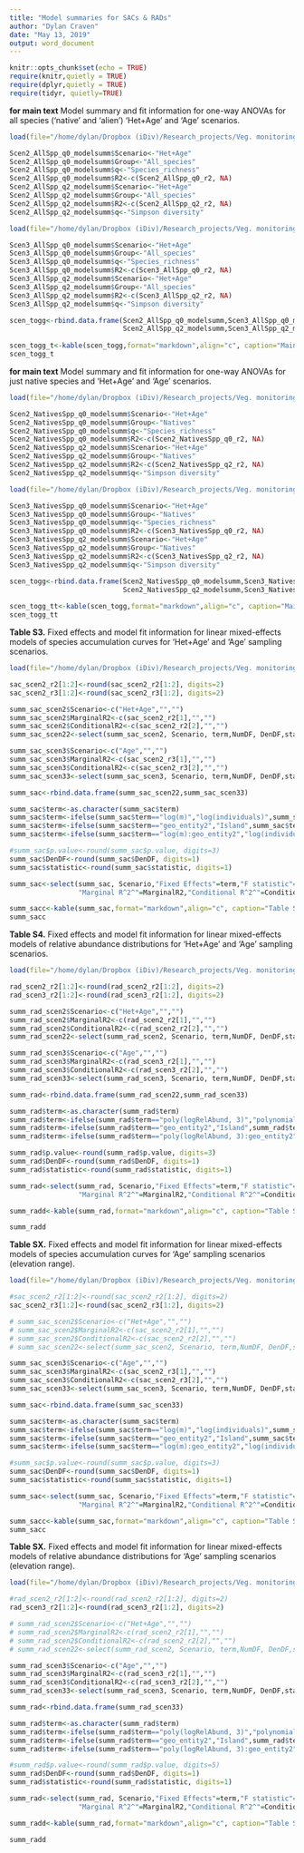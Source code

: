 ```yaml
---
title: "Model summaries for SACs & RADs"
author: "Dylan Craven"
date: "May 13, 2019"
output: word_document
---
```


```r
knitr::opts_chunk$set(echo = TRUE)
require(knitr,quietly = TRUE)
require(dplyr,quietly = TRUE)
require(tidyr, quietly=TRUE)
```

**for main text** Model summary and fit information for one-way ANOVAs for all species ('native' and 'alien') 'Het+Age' and 'Age' scenarios.  

```r
load(file="/home/dylan/Dropbox (iDiv)/Research_projects/Veg. monitoring databases/databases and field protocols/database/IslandForests/Hawaii_only/Diversity_Age/Hawaii_diversity/Cleaned_Data/Scen2_All_Native_HillN_anova_summary.RData")

Scen2_AllSpp_q0_modelsumm$Scenario<-"Het+Age"
Scen2_AllSpp_q0_modelsumm$Group<-"All_species"
Scen2_AllSpp_q0_modelsumm$q<-"Species_richness"
Scen2_AllSpp_q0_modelsumm$R2<-c(Scen2_AllSpp_q0_r2, NA)
Scen2_AllSpp_q2_modelsumm$Scenario<-"Het+Age"
Scen2_AllSpp_q2_modelsumm$Group<-"All_species"
Scen2_AllSpp_q2_modelsumm$R2<-c(Scen2_AllSpp_q2_r2, NA)
Scen2_AllSpp_q2_modelsumm$q<-"Simpson diversity"

load(file="/home/dylan/Dropbox (iDiv)/Research_projects/Veg. monitoring databases/databases and field protocols/database/IslandForests/Hawaii_only/Diversity_Age/Hawaii_diversity/Cleaned_Data/Scen3_All_Native_HillN_anova_summary.RData")

Scen3_AllSpp_q0_modelsumm$Scenario<-"Het+Age"
Scen3_AllSpp_q0_modelsumm$Group<-"All_species"
Scen3_AllSpp_q0_modelsumm$q<-"Species_richness"
Scen3_AllSpp_q0_modelsumm$R2<-c(Scen3_AllSpp_q0_r2, NA)
Scen3_AllSpp_q2_modelsumm$Scenario<-"Het+Age"
Scen3_AllSpp_q2_modelsumm$Group<-"All_species"
Scen3_AllSpp_q2_modelsumm$R2<-c(Scen3_AllSpp_q2_r2, NA)
Scen3_AllSpp_q2_modelsumm$q<-"Simpson diversity"

scen_togg<-rbind.data.frame(Scen2_AllSpp_q0_modelsumm,Scen3_AllSpp_q0_modelsumm,
                            Scen2_AllSpp_q2_modelsumm,Scen3_AllSpp_q2_modelsumm)
   
scen_togg_t<-kable(scen_togg,format="markdown",align="c", caption="Main text. Model summary and fit information for one-way ANOVAs for all species ('native' and 'alien') and 'Het+Age' and 'Age' scenarios." )
scen_togg_t
```
**for main text** Model summary and fit information for one-way ANOVAs for just native species and 'Het+Age' and 'Age' scenarios.  

```r
load(file="/home/dylan/Dropbox (iDiv)/Research_projects/Veg. monitoring databases/databases and field protocols/database/IslandForests/Hawaii_only/Diversity_Age/Hawaii_diversity/Cleaned_Data/Scen2_All_Native_HillN_anova_summary.RData")

Scen2_NativesSpp_q0_modelsumm$Scenario<-"Het+Age"
Scen2_NativesSpp_q0_modelsumm$Group<-"Natives"
Scen2_NativesSpp_q0_modelsumm$q<-"Species_richness"
Scen2_NativesSpp_q0_modelsumm$R2<-c(Scen2_NativesSpp_q0_r2, NA)
Scen2_NativesSpp_q2_modelsumm$Scenario<-"Het+Age"
Scen2_NativesSpp_q2_modelsumm$Group<-"Natives"
Scen2_NativesSpp_q2_modelsumm$R2<-c(Scen2_NativesSpp_q2_r2, NA)
Scen2_NativesSpp_q2_modelsumm$q<-"Simpson diversity"

load(file="/home/dylan/Dropbox (iDiv)/Research_projects/Veg. monitoring databases/databases and field protocols/database/IslandForests/Hawaii_only/Diversity_Age/Hawaii_diversity/Cleaned_Data/Scen3_All_Native_HillN_anova_summary.RData")

Scen3_NativesSpp_q0_modelsumm$Scenario<-"Het+Age"
Scen3_NativesSpp_q0_modelsumm$Group<-"Natives"
Scen3_NativesSpp_q0_modelsumm$q<-"Species_richness"
Scen3_NativesSpp_q0_modelsumm$R2<-c(Scen3_NativesSpp_q0_r2, NA)
Scen3_NativesSpp_q2_modelsumm$Scenario<-"Het+Age"
Scen3_NativesSpp_q2_modelsumm$Group<-"Natives"
Scen3_NativesSpp_q2_modelsumm$R2<-c(Scen3_NativesSpp_q2_r2, NA)
Scen3_NativesSpp_q2_modelsumm$q<-"Simpson diversity"

scen_togg<-rbind.data.frame(Scen2_NativesSpp_q0_modelsumm,Scen3_NativesSpp_q0_modelsumm,
                            Scen2_NativesSpp_q2_modelsumm,Scen3_NativesSpp_q2_modelsumm)
   
scen_togg_tt<-kable(scen_togg,format="markdown",align="c", caption="Main text. Model summary and fit information for one-way ANOVAs for only native species and 'Het+Age' and 'Age' scenarios." )
scen_togg_tt
```

**Table S3.**  Fixed effects and model fit information for linear mixed-effects models of species accumulation curves for ‘Het+Age’ and ‘Age’ sampling scenarios.
```r
load(file="/home/dylan/Dropbox (iDiv)/Research_projects/Veg. monitoring databases/databases and field protocols/database/IslandForests/Hawaii_only/Diversity_Age/Hawaii_diversity/Cleaned_Data/model_summary_SAC_RAD_Native_10plots.RData")

sac_scen2_r2[1:2]<-round(sac_scen2_r2[1:2], digits=2)
sac_scen2_r3[1:2]<-round(sac_scen2_r3[1:2], digits=2)

summ_sac_scen2$Scenario<-c("Het+Age","","")
summ_sac_scen2$MarginalR2<-c(sac_scen2_r2[1],"","")
summ_sac_scen2$ConditionalR2<-c(sac_scen2_r2[2],"","")
summ_sac_scen22<-select(summ_sac_scen2, Scenario, term,NumDF, DenDF,statistic, p.value, MarginalR2, ConditionalR2 )

summ_sac_scen3$Scenario<-c("Age","","")
summ_sac_scen3$MarginalR2<-c(sac_scen2_r3[1],"","")
summ_sac_scen3$ConditionalR2<-c(sac_scen2_r3[2],"","")
summ_sac_scen33<-select(summ_sac_scen3, Scenario, term,NumDF, DenDF,statistic, p.value, MarginalR2, ConditionalR2 )

summ_sac<-rbind.data.frame(summ_sac_scen22,summ_sac_scen33)

summ_sac$term<-as.character(summ_sac$term)
summ_sac$term<-ifelse(summ_sac$term=="log(m)","log(individuals)",summ_sac$term)
summ_sac$term<-ifelse(summ_sac$term=="geo_entity2","Island",summ_sac$term)
summ_sac$term<-ifelse(summ_sac$term=="log(m):geo_entity2","log(individuals) x Island",summ_sac$term)

#summ_sac$p.value<-round(summ_sac$p.value, digits=3)
summ_sac$DenDF<-round(summ_sac$DenDF, digits=1)
summ_sac$statistic<-round(summ_sac$statistic, digits=1)

summ_sac<-select(summ_sac, Scenario,"Fixed Effects"=term,"F statistic"=statistic,"P"=p.value,
                 "Marginal R^2^"=MarginalR2,"Conditional R^2^"=ConditionalR2)

summ_sacc<-kable(summ_sac,format="markdown",align="c", caption="Table S3.  Fixed effects and model fit information for linear mixed-effects models of species accumulation curves for ‘Het+Age’ and ‘Age’ sampling scenarios")
summ_sacc
```

**Table S4.**  Fixed effects and model fit information for linear mixed-effects models of relative abundance distributions for ‘Het+Age’ and ‘Age’ sampling scenarios.
```r
load(file="/home/dylan/Dropbox (iDiv)/Research_projects/Veg. monitoring databases/databases and field protocols/database/IslandForests/Hawaii_only/Diversity_Age/Hawaii_diversity/Cleaned_Data/model_summary_SAC_RAD_Native_10plots.RData")

rad_scen2_r2[1:2]<-round(rad_scen2_r2[1:2], digits=2)
rad_scen3_r2[1:2]<-round(rad_scen3_r2[1:2], digits=2)

summ_rad_scen2$Scenario<-c("Het+Age","","")
summ_rad_scen2$MarginalR2<-c(rad_scen2_r2[1],"","")
summ_rad_scen2$ConditionalR2<-c(rad_scen2_r2[2],"","")
summ_rad_scen22<-select(summ_rad_scen2, Scenario, term,NumDF, DenDF,statistic, p.value, MarginalR2, ConditionalR2 )

summ_rad_scen3$Scenario<-c("Age","","")
summ_rad_scen3$MarginalR2<-c(rad_scen3_r2[1],"","")
summ_rad_scen3$ConditionalR2<-c(rad_scen3_r2[2],"","")
summ_rad_scen33<-select(summ_rad_scen3, Scenario, term,NumDF, DenDF,statistic, p.value, MarginalR2, ConditionalR2 )

summ_rad<-rbind.data.frame(summ_rad_scen22,summ_rad_scen33)

summ_rad$term<-as.character(summ_rad$term)
summ_rad$term<-ifelse(summ_rad$term=="poly(logRelAbund, 3)","polynomial(log(Relative Abundance), 3)",summ_rad$term)
summ_rad$term<-ifelse(summ_rad$term=="geo_entity2","Island",summ_rad$term)
summ_rad$term<-ifelse(summ_rad$term=="poly(logRelAbund, 3):geo_entity2","polynomial(log(Relative Abundance), 3) x Island",summ_rad$term)

summ_rad$p.value<-round(summ_rad$p.value, digits=3)
summ_rad$DenDF<-round(summ_rad$DenDF, digits=1)
summ_rad$statistic<-round(summ_rad$statistic, digits=1)

summ_rad<-select(summ_rad, Scenario,"Fixed Effects"=term,"F statistic"=statistic,"P"=p.value,
                 "Marginal R^2^"=MarginalR2,"Conditional R^2^"=ConditionalR2)

summ_radd<-kable(summ_rad,format="markdown",align="c", caption="Table S4. Fixed effects and model fit information for linear mixed-effects models of relative abundance distributions for ‘Het+Age’ and ‘Age’ sampling scenarios.")

summ_radd
```

**Table SX.**  Fixed effects and model fit information for linear mixed-effects models of species accumulation curves for ‘Age’ sampling scenarios (elevation range).
```r
load(file="/home/dylan/Dropbox (iDiv)/Research_projects/Veg. monitoring databases/databases and field protocols/database/IslandForests/Hawaii_only/Diversity_Age/Hawaii_diversity/Cleaned_Data/model_summary_SAC_RAD_Scen23_Native_ElevR_10plots.RData")

#sac_scen2_r2[1:2]<-round(sac_scen2_r2[1:2], digits=2)
sac_scen2_r3[1:2]<-round(sac_scen2_r3[1:2], digits=2)

# summ_sac_scen2$Scenario<-c("Het+Age","","")
# summ_sac_scen2$MarginalR2<-c(sac_scen2_r2[1],"","")
# summ_sac_scen2$ConditionalR2<-c(sac_scen2_r2[2],"","")
# summ_sac_scen22<-select(summ_sac_scen2, Scenario, term,NumDF, DenDF,statistic, p.value, MarginalR2, ConditionalR2 )

summ_sac_scen3$Scenario<-c("Age","","")
summ_sac_scen3$MarginalR2<-c(sac_scen2_r3[1],"","")
summ_sac_scen3$ConditionalR2<-c(sac_scen2_r3[2],"","")
summ_sac_scen33<-select(summ_sac_scen3, Scenario, term,NumDF, DenDF,statistic, p.value, MarginalR2, ConditionalR2 )

summ_sac<-rbind.data.frame(summ_sac_scen33)

summ_sac$term<-as.character(summ_sac$term)
summ_sac$term<-ifelse(summ_sac$term=="log(m)","log(individuals)",summ_sac$term)
summ_sac$term<-ifelse(summ_sac$term=="geo_entity2","Island",summ_sac$term)
summ_sac$term<-ifelse(summ_sac$term=="log(m):geo_entity2","log(individuals) x Island",summ_sac$term)

#summ_sac$p.value<-round(summ_sac$p.value, digits=3)
summ_sac$DenDF<-round(summ_sac$DenDF, digits=1)
summ_sac$statistic<-round(summ_sac$statistic, digits=1)

summ_sac<-select(summ_sac, Scenario,"Fixed Effects"=term,"F statistic"=statistic,"P"=p.value,
                 "Marginal R^2^"=MarginalR2,"Conditional R^2^"=ConditionalR2)

summ_sacc<-kable(summ_sac,format="markdown",align="c", caption="Table S3.  Fixed effects and model fit information for linear mixed-effects models of species accumulation curves for ‘Age’ sampling scenarios (elevation range)")
summ_sacc
```

**Table SX.**  Fixed effects and model fit information for linear mixed-effects models of relative abundance distributions for ‘Age’ sampling scenarios (elevation range).
```r
load(file="/home/dylan/Dropbox (iDiv)/Research_projects/Veg. monitoring databases/databases and field protocols/database/IslandForests/Hawaii_only/Diversity_Age/Hawaii_diversity/Cleaned_Data/model_summary_SAC_RAD_Scen23_Native_ElevR_10plots.RData")

#rad_scen2_r2[1:2]<-round(rad_scen2_r2[1:2], digits=2)
rad_scen3_r2[1:2]<-round(rad_scen3_r2[1:2], digits=2)

# summ_rad_scen2$Scenario<-c("Het+Age","","")
# summ_rad_scen2$MarginalR2<-c(rad_scen2_r2[1],"","")
# summ_rad_scen2$ConditionalR2<-c(rad_scen2_r2[2],"","")
# summ_rad_scen22<-select(summ_rad_scen2, Scenario, term,NumDF, DenDF,statistic, p.value, MarginalR2, ConditionalR2 )

summ_rad_scen3$Scenario<-c("Age","","")
summ_rad_scen3$MarginalR2<-c(rad_scen3_r2[1],"","")
summ_rad_scen3$ConditionalR2<-c(rad_scen3_r2[2],"","")
summ_rad_scen33<-select(summ_rad_scen3, Scenario, term,NumDF, DenDF,statistic, p.value, MarginalR2, ConditionalR2 )

summ_rad<-rbind.data.frame(summ_rad_scen33)

summ_rad$term<-as.character(summ_rad$term)
summ_rad$term<-ifelse(summ_rad$term=="poly(logRelAbund, 3)","polynomial(log(Relative Abundance), 3)",summ_rad$term)
summ_rad$term<-ifelse(summ_rad$term=="geo_entity2","Island",summ_rad$term)
summ_rad$term<-ifelse(summ_rad$term=="poly(logRelAbund, 3):geo_entity2","polynomial(log(Relative Abundance), 3) x Island",summ_rad$term)

#summ_rad$p.value<-round(summ_rad$p.value, digits=5)
summ_rad$DenDF<-round(summ_rad$DenDF, digits=1)
summ_rad$statistic<-round(summ_rad$statistic, digits=1)

summ_rad<-select(summ_rad, Scenario,"Fixed Effects"=term,"F statistic"=statistic,"P"=p.value,
                 "Marginal R^2^"=MarginalR2,"Conditional R^2^"=ConditionalR2)

summ_radd<-kable(summ_rad,format="markdown",align="c", caption="Table S4. Fixed effects and model fit information for linear mixed-effects models of relative abundance distributions for ‘Age’ sampling scenarios (elevation range.")

summ_radd
```